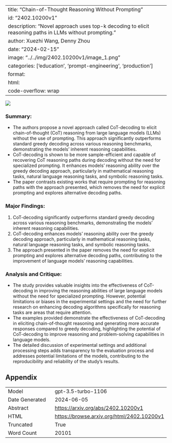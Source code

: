 
---
title: "Chain-of-Thought Reasoning Without Prompting"
id: "2402.10200v1"
description: "Novel approach uses top-k decoding to elicit reasoning paths in LLMs without prompting."
author: Xuezhi Wang, Denny Zhou
date: "2024-02-15"
image: "../../img/2402.10200v1/image_1.png"
categories: ['education', 'prompt-engineering', 'production']
format:
  html:
    code-overflow: wrap
---

![](../../img/2402.10200v1/image_1.png)

### Summary:
- The authors propose a novel approach called CoT-decoding to elicit chain-of-thought (CoT) reasoning from large language models (LLMs) without the use of prompting. This approach significantly outperforms standard greedy decoding across various reasoning benchmarks, demonstrating the models' inherent reasoning capabilities.
- CoT-decoding is shown to be more sample-efficient and capable of recovering CoT reasoning paths during decoding without the need for specialized prompting. It enhances models' reasoning ability over the greedy decoding approach, particularly in mathematical reasoning tasks, natural language reasoning tasks, and symbolic reasoning tasks.
- The paper contrasts existing works that require prompting for reasoning paths with the approach presented, which removes the need for explicit prompting and explores alternative decoding paths.

### Major Findings:
1. CoT-decoding significantly outperforms standard greedy decoding across various reasoning benchmarks, demonstrating the models' inherent reasoning capabilities.
2. CoT-decoding enhances models' reasoning ability over the greedy decoding approach, particularly in mathematical reasoning tasks, natural language reasoning tasks, and symbolic reasoning tasks.
3. The approach presented in the paper removes the need for explicit prompting and explores alternative decoding paths, contributing to the improvement of language models' reasoning capabilities.

### Analysis and Critique:
- The study provides valuable insights into the effectiveness of CoT-decoding in improving the reasoning abilities of large language models without the need for specialized prompting. However, potential limitations or biases in the experimental settings and the need for further research on enhancing decoding algorithms specifically for reasoning tasks are areas that require attention.
- The examples provided demonstrate the effectiveness of CoT-decoding in eliciting chain-of-thought reasoning and generating more accurate responses compared to greedy decoding, highlighting the potential of CoT-decoding to improve reasoning and problem-solving capabilities in language models.
- The detailed discussion of experimental settings and additional processing steps adds transparency to the evaluation process and addresses potential limitations of the models, contributing to the reproducibility and reliability of the study's results.

## Appendix

|          |          |
|----------|----------|
| Model     | gpt-3.5-turbo-1106       |
| Date Generated     | 2024-06-05       |
| Abstract | [https://arxiv.org/abs/2402.10200v1](https://arxiv.org/abs/2402.10200v1)        |
| HTML     | [https://browse.arxiv.org/html/2402.10200v1](https://browse.arxiv.org/html/2402.10200v1)       |
| Truncated       | True       |
| Word Count       | 20101       |